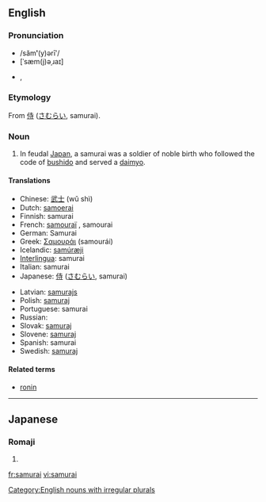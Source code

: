 ==English==
{{wikipedia}}

===Pronunciation===
*/săm'''ʹ'''(y)ərīʹ/
*[ˈsæm(j)əˌɹaɪ]
*{{rhymes|æməraɪ}}, {{rhymes|æmjəraɪ}}

===Etymology===
From {{Ja.}} [[侍]] ([[さむらい]], samurai).

===Noun===
{{en-noun|samurai|pl2=samurais}}

#In feudal [[Japan]], a samurai was a soldier of noble birth who followed the code of [[bushido]] and served a [[daimyo]].

====Translations====
{{trans-top|feudal Japanese soldier}}
*Chinese: [[武士]] (wǔ shì)
*Dutch: [[samoerai]] {{m}}
*Finnish: samurai
*French: [[samouraï]] {{m}}, samourai {{m}}
*German: Samurai {{m}}
*Greek: [[Σαμουράι]] {{m}} (samour&aacute;i)
*Icelandic: [[samúræji]] {{m}}
*[[Interlingua]]: samurai
*Italian: samurai {{m}}
*Japanese: [[侍]] ([[さむらい]], samurai)
{{trans-mid}}
*Latvian: [[samurajs]] {{m}}
*Polish: [[samuraj]] {{m}}
*Portuguese: samurai {{m}}
*Russian: {{t|ru|самурай|m}}
*Slovak: [[samuraj#Slovak|samuraj]] {{m}}
*Slovene: [[samuraj]] {{m}}
*Spanish: samurai {{m}}
*Swedish: [[samuraj]]
{{trans-bottom}}

====Related terms====
*[[ronin]]

[[Category:English nouns with irregular plurals]]

----

==Japanese==
{{ja-attention|Romaji header should be replaced with POS header|key=p}}

===Romaji===
{{ja-noun|r|hira=さむらい}}

# {{japdef|侍|samurai}}

[[fr:samurai]]
[[vi:samurai]]